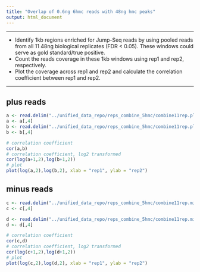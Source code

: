```yaml
---
title: "Overlap of 0.6ng 6hmc reads with 48ng hmc peaks"
output: html_document
---
```


***
* Identify 1kb regions enriched for Jump-Seq reads by using pooled reads from all 11 48ng biological replicates (FDR < 0.05). These windows could serve as gold standard/true positive. 
* Count the reads coverage in these 1kb windows using rep1 and rep2, respectively.
* Plot the coverage across rep1 and rep2 and calculate the correlation coefficient between rep1 and rep2. 

***


## plus reads 

```r
a <- read.delim("../unified_data_repo/reps_combine_5hmc/combine11rep.plus.1001.bp.FDR0.05.rep1.coverage", header = FALSE, sep = "\t", stringsAsFactors = FALSE)
a <- a[,4]
b <- read.delim("../unified_data_repo/reps_combine_5hmc/combine11rep.plus.1001.bp.FDR0.05.rep2.coverage", header = FALSE, sep = "\t", stringsAsFactors = FALSE)
b <- b[,4]

```

```r
# correlation coefficient
cor(a,b)
# correlation coefficient, log2 transformed
cor(log(a+1,2),log(b+1,2))
# plot
plot(log(a,2),log(b,2), xlab = "rep1", ylab = "rep2")
```

## minus reads

```r
c <- read.delim("../unified_data_repo/reps_combine_5hmc/combine11rep.minus.1001.bp.FDR0.05.rep1.coverage", header = FALSE, sep = "\t", stringsAsFactors = FALSE)
c <- c[,4]

d <- read.delim("../unified_data_repo/reps_combine_5hmc/combine11rep.minus.1001.bp.FDR0.05.rep2.coverage", header = FALSE, sep = "\t", stringsAsFactors = FALSE)
d <- d[,4]
```

```r
# correlation coefficient
cor(c,d)
# correlation coefficient, log2 transformed
cor(log(c+1,2),log(d+1,2))
# plot
plot(log(c,2),log(d,2), xlab = "rep1", ylab = "rep2")
```

